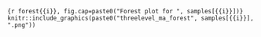 ```{r forest{{i}}, fig.cap=paste0("Forest plot for ", samples[{{i}}])}
knitr::include_graphics(paste0("threelevel_ma_forest", samples[{{i}}], ".png"))
```
